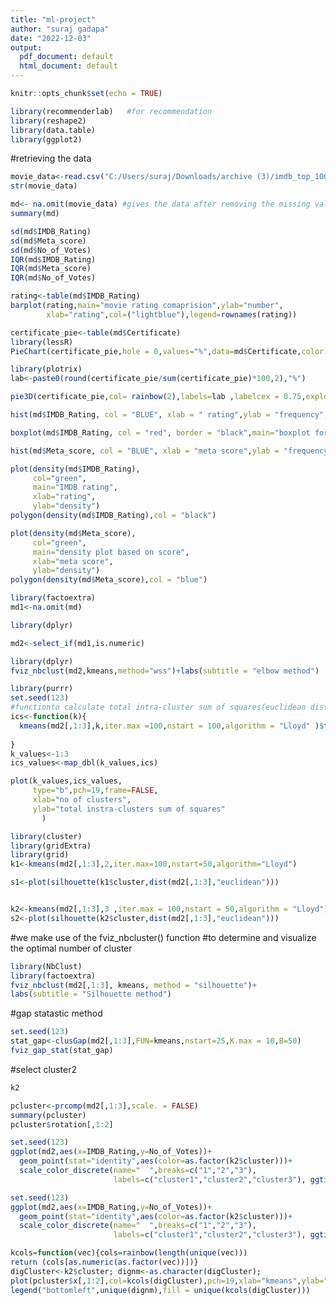 ---
title: "ml-project"
author: "suraj gadapa"
date: "2022-12-03"
output:
  pdf_document: default
  html_document: default
---

```{r setup, include=FALSE}
knitr::opts_chunk$set(echo = TRUE)
```

```{r}
library(recommenderlab)   #for recommendation
library(reshape2)
library(data.table)
library(ggplot2)   
```


#retrieving the data
```{r}
movie_data<-read.csv("C:/Users/suraj/Downloads/archive (3)/imdb_top_1000.csv",stringsAsFactors = FALSE)
str(movie_data)
```

```{r}
md<- na.omit(movie_data) #gives the data after removing the missing values.
summary(md)
```


```{r}
sd(md$IMDB_Rating)
sd(md$Meta_score)
sd(md$No_of_Votes)
IQR(md$IMDB_Rating)
IQR(md$Meta_score)
IQR(md$No_of_Votes)
```

```{r}
rating<-table(md$IMDB_Rating)
barplot(rating,main="movie rating comaprision",ylab="number",
        xlab="rating",col=("lightblue"),legend=rownames(rating))

```

```{r}
certificate_pie<-table(md$Certificate)
library(lessR)
PieChart(certificate_pie,hole = 0,values="%",data=md$Certificate,color = rainbow(2),main=" certificiation movie types")
```

```{r}
library(plotrix)
lab<-paste0(round(certificate_pie/sum(certificate_pie)*100,2),"%")

pie3D(certificate_pie,col= rainbow(2),labels=lab ,labelcex = 0.75,explode = 0.1)
```

```{r}
hist(md$IMDB_Rating, col = "BLUE", xlab = " rating",ylab = "frequency",labels = TRUE)
```
```{r}
boxplot(md$IMDB_Rating, col = "red", border = "black",main="boxplot for descriptive analytics of IMDB rating", labels=TRUE)
```

```{r}
hist(md$Meta_score, col = "BLUE", xlab = "meta score",ylab = "frequency",labels = TRUE)
```

```{r}
plot(density(md$IMDB_Rating),
     col="green",
     main="IMDB rating",
     xlab="rating",
     ylab="density")
polygon(density(md$IMDB_Rating),col = "black")

```

```{r}
plot(density(md$Meta_score),
     col="green",
     main="density plot based on score",
     xlab="meta score",
     ylab="density")
polygon(density(md$Meta_score),col = "blue")
```

```{r}
library(factoextra)
md1<-na.omit(md)
```

```{r}
library(dplyr)

md2<-select_if(md1,is.numeric)
```

```{r}
library(dplyr)
fviz_nbclust(md2,kmeans,method="wss")+labs(subtitle = "elbow method")
```

```{r}

library(purrr)
set.seed(123)
#functionto calculate total intra-cluster sum of squares(euclidean distance)
ics<-function(k){
  kmeans(md2[,1:3],k,iter.max =100,nstart = 100,algorithm = "Lloyd" )$tot.withinss
  
}
k_values<-1:3
ics_values<-map_dbl(k_values,ics)

plot(k_values,ics_values,
     type="b",pch=19,frame=FALSE,
     xlab="no of clusters",
     ylab="total instra-clusters sum of squares" 
       )
```

```{r}
library(cluster)
library(gridExtra)
library(grid)
k1<-kmeans(md2[,1:3],2,iter.max=100,nstart=50,algorithm="Lloyd")

s1<-plot(silhouette(k1$cluster,dist(md2[,1:3],"euclidean")))


k2<-kmeans(md2[,1:3],3 ,iter.max = 100,nstart = 50,algorithm = "Lloyd")
s2<-plot(silhouette(k2$cluster,dist(md2[,1:3],"euclidean")))
```


#we make use of the fviz_nbcluster() function
#to determine and visualize the optimal number of cluster

```{r}
library(NbClust)
library(factoextra)
fviz_nbclust(md2[,1:3], kmeans, method = "silhouette")+
labs(subtitle = "Silhouette method")
```
#gap statastic method
```{r}
set.seed(123)
stat_gap<-clusGap(md2[,1:3],FUN=kmeans,nstart=25,K.max = 10,B=50)
fviz_gap_stat(stat_gap)
```
#select cluster2
```{r}
k2
```

```{r}
pcluster<-prcomp(md2[,1:3],scale. = FALSE)
summary(pcluster)
pcluster$rotation[,1:2]
```

```{r}
set.seed(123)
ggplot(md2,aes(x=IMDB_Rating,y=No_of_Votes))+
  geom_point(stat="identity",aes(color=as.factor(k2$cluster)))+
  scale_color_discrete(name="  ",breaks=c("1","2","3"),
                       labels=c("cluster1","cluster2","cluster3"), ggtitle("segments of demographics",subtitle = "using K-means clustering"))
```

```{r}
set.seed(123)
ggplot(md2,aes(x=IMDB_Rating,y=No_of_Votes))+
  geom_point(stat="identity",aes(color=as.factor(k2$cluster)))+
  scale_color_discrete(name="  ",breaks=c("1","2","3"),
                       labels=c("cluster1","cluster2","cluster3"), ggtitle("segments of demographics",subtitle = "using K-means clustering"))
```

```{r}
kcols=function(vec){cols=rainbow(length(unique(vec)))
return (cols[as.numeric(as.factor(vec))])}
digCluster<-k2$cluster; dignm<-as.character(digCluster);
plot(pcluster$x[,1:2],col=kcols(digCluster),pch=19,xlab="kmeans",ylab="classes")
legend("bottomleft",unique(dignm),fill = unique(kcols(digCluster)))
```


